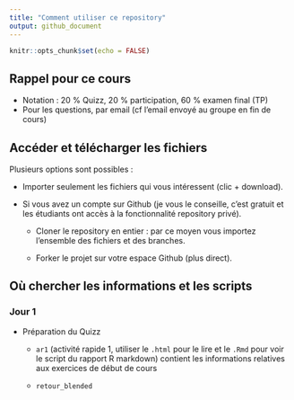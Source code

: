 ```yaml
---
title: "Comment utiliser ce repository"
output: github_document
---
```


```r
knitr::opts_chunk$set(echo = FALSE)
```

## Rappel pour ce cours

  * Notation : 20 % Quizz, 20 % participation, 60 % examen final (TP)
  * Pour les questions, par email (cf l'email envoyé au groupe en fin de cours)
  

## Accéder et télécharger les fichiers

Plusieurs options sont possibles :

  * Importer seulement les fichiers qui vous intéressent (clic + download).
  
  * Si vous avez un compte sur Github (je vous le conseille, c'est gratuit et les étudiants ont accès à la fonctionnalité repository privé).
  
    + Cloner le repository en entier : par ce moyen vous importez l'ensemble des fichiers et des branches.
  
    + Forker le projet sur votre espace Github (plus direct).


## Où chercher les informations et les scripts


### Jour 1

* Préparation du Quizz

  + `ar1` (activité rapide 1, utiliser le `.html` pour le lire et le `.Rmd` pour voir le script du rapport R markdown) contient les informations relatives aux exercices de début de cours
  
  + `retour_blended`
  
